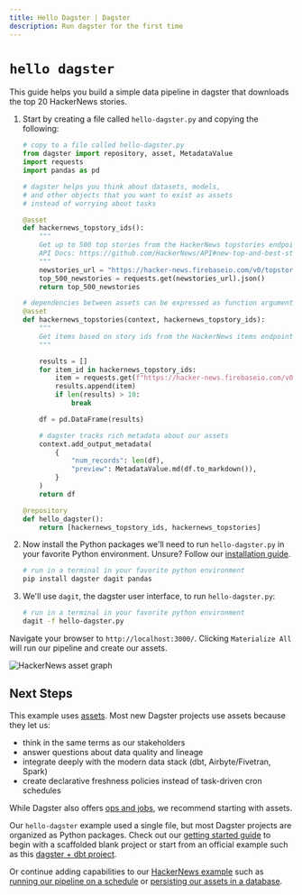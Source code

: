 ```yaml
---
title: Hello Dagster | Dagster
description: Run dagster for the first time
---
```


# `hello dagster`

This guide helps you build a simple data pipeline in dagster that downloads the top 20 HackerNews stories.

1. Start by creating a file called `hello-dagster.py` and copying the following:

    ```python file=/getting-started/hello-dagster/hello-dagster.py
    # copy to a file called hello-dagster.py
    from dagster import repository, asset, MetadataValue
    import requests
    import pandas as pd

    # dagster helps you think about datasets, models, 
    # and other objects that you want to exist as assets
    # instead of worrying about tasks

    @asset
    def hackernews_topstory_ids():
        """
        Get up to 500 top stories from the HackerNews topstories endpoint.
        API Docs: https://github.com/HackerNews/API#new-top-and-best-stories
        """
        newstories_url = "https://hacker-news.firebaseio.com/v0/topstories.json"
        top_500_newstories = requests.get(newstories_url).json()
        return top_500_newstories

    # dependencies between assets can be expressed as function arguments
    @asset 
    def hackernews_topstories(context, hackernews_topstory_ids):
        """
        Get items based on story ids from the HackerNews items endpoint
        """

        results = []
        for item_id in hackernews_topstory_ids:
            item = requests.get(f"https://hacker-news.firebaseio.com/v0/item/{item_id}.json").json()
            results.append(item)
            if len(results) > 10:
                break

        df = pd.DataFrame(results)

        # dagster tracks rich metadata about our assets
        context.add_output_metadata(
            {
                "num_records": len(df),
                "preview": MetadataValue.md(df.to_markdown()),
            }
        )
        return df

    @repository
    def hello_dagster():
        return [hackernews_topstory_ids, hackernews_topstories]
    ```

2. Now install the Python packages we'll need to run `hello-dagster.py` in your favorite Python environment. Unsure? Follow our [installation guide](/getting-started/install).

    ```bash
    # run in a terminal in your favorite python environment
    pip install dagster dagit pandas
    ```

3. We'll use `dagit`, the dagster user interface, to run `hello-dagster.py`:

    ```bash
    # run in a terminal in your favorite python environment
    dagit -f hello-dagster.py
    ```

Navigate your browser to `http://localhost:3000/`. Clicking `Materialize All` will run our pipeline and create our assets.

<Image
alt="HackerNews asset graph"
src="/images/getting-started/hello-dagster/hello-dagster.png"
width={1331}
height={874}
/>

## Next Steps

This example uses [assets](/tutorial#assets). Most new Dagster projects use assets because they let us:

- think in the same terms as our stakeholders
- answer questions about data quality and lineage 
- integrate deeply with the modern data stack (dbt, Airbyte/Fivetran, Spark)
- create declarative freshness policies instead of task-driven cron schedules

While Dagster also offers [ops and jobs](tutorial#ops-and-jobs), we recommend starting with assets.

Our `hello-dagster` example used a single file, but most Dagster projects are organized as Python packages. Check out our [getting started guide](/getting-started/create-new-project/) to begin with a scaffolded blank project or start from an official example such as this [dagster + dbt project](integrations/dbt/using-dbt-with-dagster).

Or continue adding capabilities to our [HackerNews example](https://github.com/dagster-io/quickstart-etl) such as [running our pipeline on a schedule]() or [persisting our assets in a database]().

